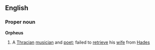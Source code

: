 ==English==
===Proper noun===
{{wikipedia}}
'''Orpheus'''
# A [[Thracian]] [[musician]] and [[poet]]; failed to [[retrieve]] his [[wife]] from [[Hades]]